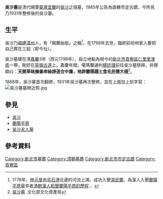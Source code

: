 {{coord|25.050894|121.924873|display=title}}
{{tw monument
|name=吳沙墓
|formername=
|image=吳沙墓一景.JPG
|imagename=吳沙墓
|othername=
|formalname=
|level=市定古蹟
|class=墓葬
|time=
|location=新北市貢寮區仁里段522地號
|open=全天
|cost=
|website=
|reg_url =https://nchdb.boch.gov.tw/assets/advanceSearch/monument/19850819000033
}}

'''吳沙墓'''是清代開墾[[臺灣|臺灣]][[宜蘭縣|宜蘭]]的[[吳沙|吳沙]]之墳墓，1985年公告為直轄市定古蹟，今所見乃1931年整修後的吳沙墓。

==生平==
吳沙乃[[福建|福建]][[漳州|漳州]]人，有「開蘭始祖」之稱<ref>1776年，[[林元旻|林元旻]]由[[烏石港|烏石港]]北邊的河流上溯，成功入墾[[淇武蘭|淇武蘭]]，為漢人入墾[[蘭陽平原|蘭陽平原]]最早者[http://homepage19.seed.net.tw/web@1/gxi452/jiaoxi/2-5.html 清朝漢人拓墾蘭陽平原的歷程] {{Webarchive|url=https://archive.is/20120713023140/http://homepage19.seed.net.tw/web@1/gxi452/jiaoxi/2-5.html |date=2012-07-13 }}。</ref>，在1798年去世，臨終前吩咐家人要把自己葬在三貂（即今址）。

吳沙墓建在清[[嘉慶|嘉慶]]3年（西元1798年），設立地點為現今的[[新北市|新北市]][[貢寮區|貢寮區]][[仁里里_(貢寮區)|仁里里]][[澳底|澳底]]一帶，剛好在[[草嶺古道|草嶺古道]]上。嘉慶年間，噶瑪蘭通判[[楊廷理|楊廷理]]前往吳沙墓祭拜，并撰聯曰：'''天開草昧撫番岸絲諍道合中庸，地辟蘭陽踐土食毛民懷大德'''<ref>[https://nchdb.boch.gov.tw/assets/advanceSearch/monument/19850819000033  吳沙墓] {{Wayback|url=https://nchdb.boch.gov.tw/assets/advanceSearch/monument/19850819000033 |date=20190114100619 }}.文化部文化資產局</ref>。

1888年，吳沙墓首次翻修，1931年吳沙墓再次整修，並在上面加上刻字寫：{{Cquote 2|皇清例授武信郎顯考諡春郁吳公墓}}
[[File:吳沙墓墓碑近照.jpg|thumb]]

== 參見 ==
{{Commons cat|Tomb of Wu Sha}}
*[[吳沙|吳沙]]
*[[蘭陽平原|蘭陽平原]]
*[[吳沙夫人墓|吳沙夫人墓]]

== 參考資料 ==
{{reflist}}


{{台灣直轄市定古蹟}}
{{新北市文化資產}}
{{Taiwanese building-stub}}

[[Category:新北市墓葬|Category:新北市墓葬]]
[[Category:清朝墓葬|Category:清朝墓葬]]
[[Category:新北市市定古蹟|Category:新北市市定古蹟]]
[[Category:貢寮區|Category:貢寮區]]